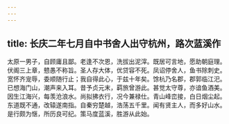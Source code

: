 ```yaml
---
---
---
```

title: 长庆二年七月自中书舍人出守杭州，路次蓝溪作
---



太原一男子，自顾庸且鄙。老逢不次恩，洗拔出泥滓。既居可言地，愿助朝庭理。伏阁三上章，戆愚不称旨。圣人存大体，优贷容不死。凤诏停舍人，鱼书除刺史。宽怀齐宠辱，委顺随行止；我自得此心，于兹十年矣。馀杭乃名郡，郡郭临江汜。已想海门山，潮声来入耳。昔予贞元末，羁旅曾游此。甚觉太守尊，亦谙鱼酒美。因生江海兴，每羡沧浪水。尚拟拂衣行，况今兼禄仕。青山峰峦接，白日烟尘起。东道既不通，改辕遂南指。自秦穷楚越，浩荡五千里。闻有贤主人，而多好山水。是行颇为惬，所历良可纪。策马度蓝溪，胜游从此始。